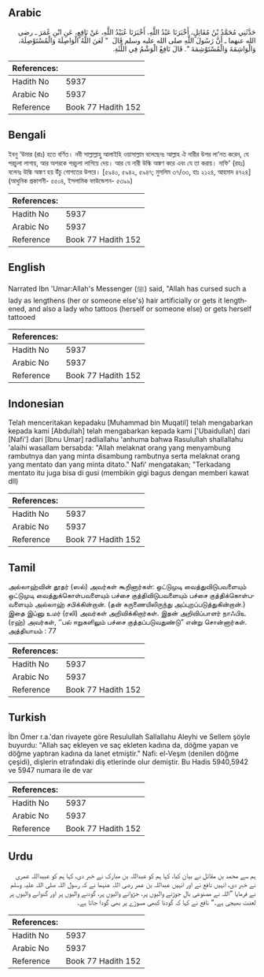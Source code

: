 ## Arabic


<div dir="rtl" lang="ar" style={{fontSize:'larger',backgroundColor:'#f8f9fa',padding:20}}>
حَدَّثَنِي مُحَمَّدُ بْنُ مُقَاتِلٍ، أَخْبَرَنَا عَبْدُ اللَّهِ، أَخْبَرَنَا عُبَيْدُ اللَّهِ، عَنْ نَافِعٍ، عَنِ ابْنِ عُمَرَ ـ رضى الله عنهما ـ أَنَّ رَسُولَ اللَّهِ صلى الله عليه وسلم قَالَ ‏ "‏ لَعَنَ اللَّهُ الْوَاصِلَةَ وَالْمُسْتَوْصِلَةَ، وَالْوَاشِمَةَ وَالْمُسْتَوْشِمَةَ ‏"‏‏.‏ قَالَ نَافِعٌ الْوَشْمُ فِي اللِّثَةِ‏.‏
</div>
<div style={{backgroundColor:'#f8f9fa',padding:20, marginBottom: 10}}><table> <thead> <tr> <th>References:</th> <th></th> </tr> </thead> <tbody><tr><td>Hadith No</td><td>5937</td></tr><tr><td>Arabic No</td><td>5937</td></tr><tr><td>Reference</td><td>Book 77 Hadith 152</td></tr></tbody></table></div>

## Bengali


<div dir="ltr" lang="bn" style={{fontSize:'larger',backgroundColor:'#f8f9fa',padding:20}}>
ইবনু ‘উমার (রাঃ) হতে বর্ণিত। নবী সাল্লাল্লাহু আলাইহি ওয়াসাল্লাম বলেছেনঃ আল্লাহ ঐ নারীর উপর লা’নত করেন, যে পরচুলা লাগায়, আর অপরকে পরচুলা লাগিয়ে দেয়। আর যে নারী উল্কি অঙ্কণ করে এবং যে তা করায়। নাফি' (রহঃ) বলেনঃ উল্কি অঙ্কণ হয় উঁচু গোশতের উপরে। [৫৯৪০, ৫৯৪২, ৫৯৪৭; মুসলিম ৩৭/৩৩, হাঃ ২১২৪, আহমাদ ৪৭২৪] (আধুনিক প্রকাশনী- ৫৫০৪, ইসলামিক ফাউন্ডেশন- ৫৩৯৯)
</div>
<div style={{backgroundColor:'#f8f9fa',padding:20, marginBottom: 10}}><table> <thead> <tr> <th>References:</th> <th></th> </tr> </thead> <tbody><tr><td>Hadith No</td><td>5937</td></tr><tr><td>Arabic No</td><td>5937</td></tr><tr><td>Reference</td><td>Book 77 Hadith 152</td></tr></tbody></table></div>

## English


<div dir="ltr" lang="en" style={{fontSize:'larger',backgroundColor:'#f8f9fa',padding:20}}>
Narrated Ibn 'Umar:Allah's Messenger (ﷺ) said, "Allah has cursed such a lady as lengthens (her or someone else's) hair artificially or gets it lengthened, and also a lady who tattoos (herself or someone else) or gets herself tattooed
</div>
<div style={{backgroundColor:'#f8f9fa',padding:20, marginBottom: 10}}><table> <thead> <tr> <th>References:</th> <th></th> </tr> </thead> <tbody><tr><td>Hadith No</td><td>5937</td></tr><tr><td>Arabic No</td><td>5937</td></tr><tr><td>Reference</td><td>Book 77 Hadith 152</td></tr></tbody></table></div>

## Indonesian


<div dir="ltr" lang="id" style={{fontSize:'larger',backgroundColor:'#f8f9fa',padding:20}}>
Telah menceritakan kepadaku [Muhammad bin Muqatil] telah mengabarkan kepada kami [Abdullah] telah mengabarkan kepada kami ['Ubaidullah] dari [Nafi'] dari [Ibnu Umar] radliallahu 'anhuma bahwa Rasulullah shallallahu 'alaihi wasallam bersabda: "Allah melaknat orang yang menyambung rambutnya dan yang minta disambung rambutnya serta melaknat orang yang mentato dan yang minta ditato." Nafi' mengatakan; "Terkadang mentato itu juga bisa di gusi (membikin gigi bagus dengan memberi kawat dll)
</div>
<div style={{backgroundColor:'#f8f9fa',padding:20, marginBottom: 10}}><table> <thead> <tr> <th>References:</th> <th></th> </tr> </thead> <tbody><tr><td>Hadith No</td><td>5937</td></tr><tr><td>Arabic No</td><td>5937</td></tr><tr><td>Reference</td><td>Book 77 Hadith 152</td></tr></tbody></table></div>

## Tamil


<div dir="ltr" lang="ta" style={{fontSize:'larger',backgroundColor:'#f8f9fa',padding:20}}>
அல்லாஹ்வின் தூதர் (ஸல்) அவர்கள் கூறினார்கள்: ஒட்டுமுடி வைத்துவிடுபவளையும் ஒட்டுமுடி வைத்துக்கொள்பவளையும் பச்சை குத்திவிடுபவளையும் பச்சை குத்திக்கொள்பவளையும் அல்லாஹ் சபிக்கின்றான். (தன் கருணையிலிருந்து அப்புறப்படுத்துகின்றான்.) இதை இப்னு உமர் (ரலி) அவர்கள் அறிவிக்கிறார்கள். இதன் அறிவிப்பாளர் நாஃபிஉ (ரஹ்) அவர்கள், ‘‘பல் ஈறுகளிலும் பச்சை குத்தப்படுவதுண்டு” என்று சொன்னார்கள். அத்தியாயம் : 77
</div>
<div style={{backgroundColor:'#f8f9fa',padding:20, marginBottom: 10}}><table> <thead> <tr> <th>References:</th> <th></th> </tr> </thead> <tbody><tr><td>Hadith No</td><td>5937</td></tr><tr><td>Arabic No</td><td>5937</td></tr><tr><td>Reference</td><td>Book 77 Hadith 152</td></tr></tbody></table></div>

## Turkish


<div dir="ltr" lang="tr" style={{fontSize:'larger',backgroundColor:'#f8f9fa',padding:20}}>
İbn Ömer r.a.'dan rivayete göre Resulullah Sallallahu Aleyhi ve Sellem şöyle buyurdu: "Allah saç ekleyen ve saç ekleten kadına da, döğme yapan ve döğme yaptıran kadına da lanet etmiştir." Nafi: el-Veşm (denilen döğme çeşidi), dişlerin etrafındaki diş etlerinde olur demiştir. Bu Hadis 5940,5942 ve 5947 numara ile de var
</div>
<div style={{backgroundColor:'#f8f9fa',padding:20, marginBottom: 10}}><table> <thead> <tr> <th>References:</th> <th></th> </tr> </thead> <tbody><tr><td>Hadith No</td><td>5937</td></tr><tr><td>Arabic No</td><td>5937</td></tr><tr><td>Reference</td><td>Book 77 Hadith 152</td></tr></tbody></table></div>

## Urdu


<div dir="rtl" lang="ur" style={{fontSize:'larger',backgroundColor:'#f8f9fa',padding:20}}>
ہم سے محمد بن مقاتل نے بیان کیا، کہا ہم کو عبداللہ بن مبارک نے خبر دی، کہا ہم کو عبیداللہ عمری نے خبر دی، انہیں نافع نے اور انہیں عبداللہ بن عمر رضی اللہ عنہما نے کہ رسول اللہ صلی اللہ علیہ وسلم نے فرمایا ”اللہ نے مصنوعی بال جوڑنے والیوں پر، جڑوانے والیوں پر، گودنے والیوں پر اور گدوانے والیوں پر لعنت بھیجی ہے۔“ نافع نے کہا کہ گودنا کبھی مسوڑے پر بھی گودا جاتا ہے۔
</div>
<div style={{backgroundColor:'#f8f9fa',padding:20, marginBottom: 10}}><table> <thead> <tr> <th>References:</th> <th></th> </tr> </thead> <tbody><tr><td>Hadith No</td><td>5937</td></tr><tr><td>Arabic No</td><td>5937</td></tr><tr><td>Reference</td><td>Book 77 Hadith 152</td></tr></tbody></table></div>